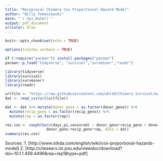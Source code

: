 ```yaml
---
title: "Reciprocal Chimera Cox Proportional Hazard Model"
author: "Billy Tomaszewski"
date: "`r Sys.Date()`"
output: pdf_document
urlcolor: blue
---
```


```r
knitr::opts_chunk$set(echo = TRUE)
```

```r
options(tinytex.verbose = TRUE)
```

```r
if (!require("pacman")) install.packages("pacman")
pacman::p_load("tidyverse", "survival","survminer","readr")

library(tidyverse)
library(survival)
library(survminer)
library(readr)

urlfile <- "https://raw.githubusercontent.com/wht10/Chimera_Survival/master/Recip_Chimera.csv"
dat <- read_csv(url(urlfile))

dat <- dat %>% mutate(donor_geno = as.factor(donor_geno)) %>%  
  mutate(recip_geno = as.factor(recip_geno)) %>% 
  mutate(rep = as.factor(rep))

res.cox <- coxph(Surv(days_pi,censored) ~ donor_geno*recip_geno + donor_geno*rep + recip_geno*rep + 
                   donor_geno:recip_geno*rep, data = dat)
summary(res.cox)
```

Sources:
1. [http://www.sthda.com/english/wiki/cox-proportional-hazards-model]
2. [http://citeseerx.ist.psu.edu/viewdoc/download?doi=10.1.1.459.4496&rep=rep1&type=pdf]
